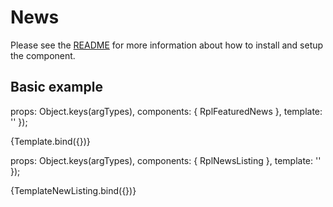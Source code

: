 
<Meta title="Organisms/News" />

# News
Please see the [README](https://github.com/dpc-sdp/ripple/blob/master/packages/components/Organisms/News/README.md) for more information about how to install and setup the component.

## Basic example

  props: Object.keys(argTypes),
  components: { RplFeaturedNews },
  template: '<rpl-featured-news :list="list" />'
});

<Canvas>
  <Story
    name="Featured news"
    args={{
      list: [
        {
          image: 'https://via.placeholder.com/818x497',
          date: '2018-03-23T09:00:00.000+10:00',
          topic: 'Community',
          title: 'This heading could wrap over two lines',
          summary: 'Lorem ipsum dolor sit amet, consectetur adipiscing elit, sed do eiusmod tempor incididunt  labore et dolore magna aliqua laboris nisi ut aliquip ex ea commodo consequat.',
          link: { text: 'Call to action', url: '#' }
        },
        {
          image: 'https://via.placeholder.com/818x497',
          date: '2018-03-23T09:00:00.000+10:00',
          topic: 'Community',
          title: 'This heading could wrap over two lines',
          summary: 'Lorem ipsum dolor sit amet, consectetur adipiscing elit, sed do eiusmod tempor incididunt  labore et dolore magna aliqua laboris nisi ut aliquip ex ea commodo consequat.',
          link: { text: 'Call to action', url: '#' }
        },
        {
          image: 'https://via.placeholder.com/818x497',
          date: '2018-03-23T09:00:00.000+10:00',
          topic: 'Community',
          title: 'This heading could wrap over two lines',
          summary: 'Lorem ipsum dolor sit amet, consectetur adipiscing elit, sed do eiusmod tempor incididunt  labore et dolore magna aliqua laboris nisi ut aliquip ex ea commodo consequat.',
          link: { text: 'Call to action', url: '#' }
        }
      ]
    }}
  >
    {Template.bind({})}
  </Story>
</Canvas>

<ArgsTable of={RplFeaturedNews} />

  props: Object.keys(argTypes),
  components: { RplNewsListing },
  template: '<rpl-news-listing :title="title" :list="list" />'
});

<Canvas>
  <Story
    name="News listing"
    args={{
      title: 'New listing',
      list: [
        {
          date: '2018-03-26T09:00:00.000+10:00',
          tag: 'Event',
          title: 'Australian Indigenous Tourism Conference',
          url: '#'
        },
        {
          date: '2018-03-25T09:00:00.000+10:00',
          tag: 'Community',
          title: 'Respect Women: Call it Out',
          url: '#'
        },
        {
          date: '2018-03-24T09:00:00.000+10:00',
          tag: 'Arts & Culture',
          title: 'NGV Triennial',
          url: '#'
        },
        {
          date: '2018-02-22T09:00:00.000+10:00',
          tag: 'Sports',
          title: 'The World Games Facilities Fund',
          url: '#'
        },
        {
          date: '2018-02-21T09:00:00.000+10:00',
          tag: 'Law & Justice',
          title: 'Access to Justice Review',
          url: '#'
        },
        {
          date: '2018-02-19T09:00:00.000+10:00',
          tag: 'Family Violence',
          title: 'New Bendigo Refuge for Families Escaping Family Violence',
          url: '#'
        }
      ]
    }}
  >
    {TemplateNewListing.bind({})}
  </Story>
</Canvas>

<ArgsTable of={RplNewsListing} />
